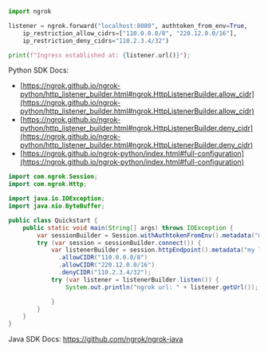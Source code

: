 ```python
import ngrok

listener = ngrok.forward("localhost:8080", authtoken_from_env=True,
    ip_restriction_allow_cidrs=["110.0.0.0/8", "220.12.0.0/16"],
    ip_restriction_deny_cidrs="110.2.3.4/32")

print(f"Ingress established at: {listener.url()}");
```

Python SDK Docs:

- [https://ngrok.github.io/ngrok-python/http_listener_builder.html#ngrok.HttpListenerBuilder.allow_cidr](https://ngrok.github.io/ngrok-python/http_listener_builder.html#ngrok.HttpListenerBuilder.allow_cidr)
- [https://ngrok.github.io/ngrok-python/http_listener_builder.html#ngrok.HttpListenerBuilder.deny_cidr](https://ngrok.github.io/ngrok-python/http_listener_builder.html#ngrok.HttpListenerBuilder.deny_cidr)
- [https://ngrok.github.io/ngrok-python/index.html#full-configuration](https://ngrok.github.io/ngrok-python/index.html#full-configuration)

```java
import com.ngrok.Session;
import com.ngrok.Http;

import java.io.IOException;
import java.nio.ByteBuffer;

public class Quickstart {
    public static void main(String[] args) throws IOException {
        var sessionBuilder = Session.withAuthtokenFromEnv().metadata("my session");
        try (var session = sessionBuilder.connect()) {
            var listenerBuilder = session.httpEndpoint().metadata("my listener")
              .allowCIDR("110.0.0.0/8")
              .allowCIDR("220.12.0.0/16")
              .denyCIDR("110.2.3.4/32");
            try (var listener = listenerBuilder.listen()) {
                System.out.println("ngrok url: " + listener.getUrl());

            }
        }
    }
}

```

Java SDK Docs: https://github.com/ngrok/ngrok-java
